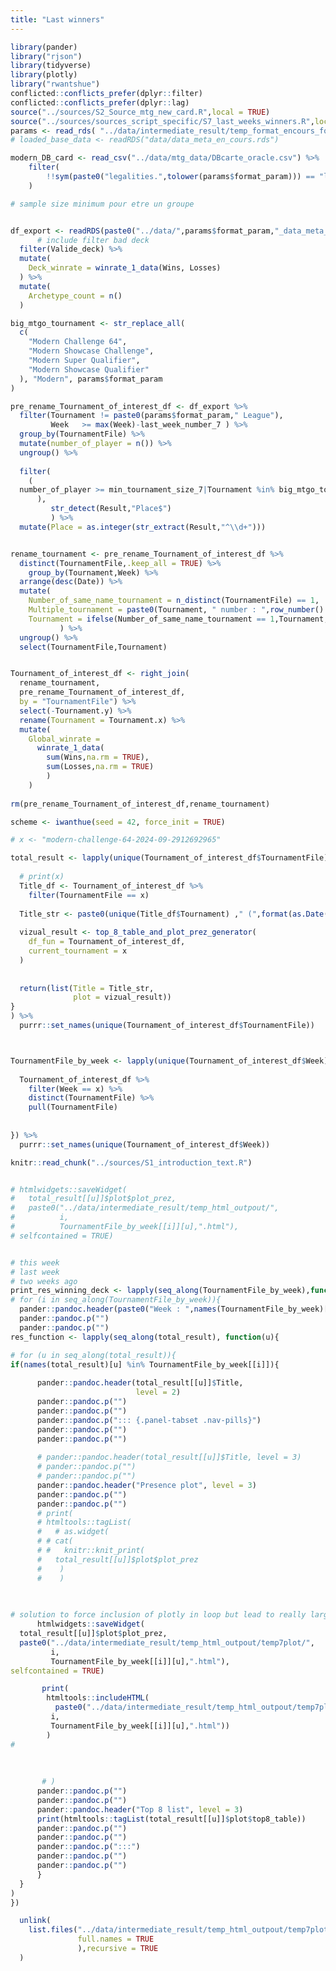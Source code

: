 ---
title: "Last winners"
---

```{r setup, include=FALSE, message = FALSE, warning = FALSE}
library(pander)
library("rjson")
library(tidyverse)
library(plotly)
library("rwantshue")
conflicted::conflicts_prefer(dplyr::filter)
conflicted::conflicts_prefer(dplyr::lag)
source("../sources/S2_Source_mtg_new_card.R",local = TRUE)
source("../sources/sources_script_specific/S7_last_weeks_winners.R",local = TRUE)
params <- read_rds( "../data/intermediate_result/temp_format_encours_for_param.rds")
# loaded_base_data <- readRDS("data/data_meta_en_cours.rds")

modern_DB_card <- read_csv("../data/mtg_data/DBcarte_oracle.csv") %>% 
    filter(
        !!sym(paste0("legalities.",tolower(params$format_param))) == "legal"
    )

# sample size minimum pour etre un groupe


df_export <- readRDS(paste0("../data/",params$format_param,"_data_meta_en_cours.rds")) %>%
      # include filter bad deck
  filter(Valide_deck) %>% 
  mutate(
    Deck_winrate = winrate_1_data(Wins, Losses)
  ) %>%
  mutate(
    Archetype_count = n()
  ) 

big_mtgo_tournament <- str_replace_all(
  c(
    "Modern Challenge 64",
    "Modern Showcase Challenge",
    "Modern Super Qualifier",
    "Modern Showcase Qualifier"
  ), "Modern", params$format_param
)

```

```{r initial_data_loading}
pre_rename_Tournament_of_interest_df <- df_export %>%
  filter(Tournament != paste0(params$format_param," League"),
         Week	>= max(Week)-last_week_number_7	) %>% 
  group_by(TournamentFile) %>% 
  mutate(number_of_player = n()) %>% 
  ungroup() %>% 
  
  filter(
    (
  number_of_player >= min_tournament_size_7|Tournament %in% big_mtgo_tournament
      ),
         str_detect(Result,"Place$")
         ) %>% 
  mutate(Place = as.integer(str_extract(Result,"^\\d+")))


rename_tournament <- pre_rename_Tournament_of_interest_df %>%  
  distinct(TournamentFile,.keep_all = TRUE) %>%
    group_by(Tournament,Week) %>% 
  arrange(desc(Date)) %>% 
  mutate(
    Number_of_same_name_tournament = n_distinct(TournamentFile) == 1,
    Multiple_tournament = paste0(Tournament, " number : ",row_number() ),
    Tournament = ifelse(Number_of_same_name_tournament == 1,Tournament,Multiple_tournament)
           ) %>% 
  ungroup() %>% 
  select(TournamentFile,Tournament)


Tournament_of_interest_df <- right_join(
  rename_tournament,
  pre_rename_Tournament_of_interest_df,
  by = "TournamentFile") %>% 
  select(-Tournament.y) %>% 
  rename(Tournament = Tournament.x) %>% 
  mutate(
    Global_winrate =
      winrate_1_data(
        sum(Wins,na.rm = TRUE),
        sum(Losses,na.rm = TRUE)
        )
    )
  
rm(pre_rename_Tournament_of_interest_df,rename_tournament)

scheme <- iwanthue(seed = 42, force_init = TRUE)  
```


```{r}
# x <- "modern-challenge-64-2024-09-2912692965"

total_result <- lapply(unique(Tournament_of_interest_df$TournamentFile), function(x){
  
  # print(x)
  Title_df <- Tournament_of_interest_df %>%
    filter(TournamentFile == x) 
  
  Title_str <- paste0(unique(Title_df$Tournament) ," (",format(as.Date(unique(Title_df$Date)), "%d-%m-%Y"), ") Number of player : ", unique(Title_df$number_of_player))
  
  vizual_result <- top_8_table_and_plot_prez_generator(
    df_fun = Tournament_of_interest_df,
    current_tournament = x
  )
  
  
  return(list(Title = Title_str,
              plot = vizual_result))
}
) %>% 
  purrr::set_names(unique(Tournament_of_interest_df$TournamentFile))



TournamentFile_by_week <- lapply(unique(Tournament_of_interest_df$Week),function(x){
  
  Tournament_of_interest_df %>%
    filter(Week == x) %>% 
    distinct(TournamentFile) %>% 
    pull(TournamentFile)
  
  
}) %>%
  purrr::set_names(unique(Tournament_of_interest_df$Week))
```




```{r sources_introduction}
knitr::read_chunk("../sources/S1_introduction_text.R")
```


```{r, Introduction_chunk_7_top8, results='asis'}

```



```{r}




# htmlwidgets::saveWidget(
#   total_result[[u]]$plot$plot_prez, 
#   paste0("../data/intermediate_result/temp_html_outpout/",
#          i,
#          TournamentFile_by_week[[i]][u],".html"),
# selfcontained = TRUE)



```






```{r,  results='asis'}
# this week
# last week
# two weeks ago
print_res_winning_deck <- lapply(seq_along(TournamentFile_by_week),function(i){
# for (i in seq_along(TournamentFile_by_week)){
  pander::pandoc.header(paste0("Week : ",names(TournamentFile_by_week)[i]), level = 1)
  pander::pandoc.p("")
  pander::pandoc.p("")
res_function <- lapply(seq_along(total_result), function(u){

# for (u in seq_along(total_result)){
if(names(total_result)[u] %in% TournamentFile_by_week[[i]]){
  
      pander::pandoc.header(total_result[[u]]$Title,
                            level = 2)
      pander::pandoc.p("")
      pander::pandoc.p("")
      pander::pandoc.p("::: {.panel-tabset .nav-pills}")
      pander::pandoc.p("")
      pander::pandoc.p("")
       
      # pander::pandoc.header(total_result[[u]]$Title, level = 3)
      # pander::pandoc.p("")
      # pander::pandoc.p("")
      pander::pandoc.header("Presence plot", level = 3)
      pander::pandoc.p("")
      pander::pandoc.p("")
      # print(
      # htmltools::tagList(
      #   # as.widget(
      # # cat(
      # #   knitr::knit_print(
      #   total_result[[u]]$plot$plot_prez
      #    )
      #    )

      
      
# solution to force inclusion of plotly in loop but lead to really large files
      htmlwidgets::saveWidget(
  total_result[[u]]$plot$plot_prez,
  paste0("../data/intermediate_result/temp_html_outpout/temp7plot/",
         i,
         TournamentFile_by_week[[i]][u],".html"),
selfcontained = TRUE)

       print(
        htmltools::includeHTML(
          paste0("../data/intermediate_result/temp_html_outpout/temp7plot/",
         i,
         TournamentFile_by_week[[i]][u],".html"))
        )
#       
      
      
      
       # )
      pander::pandoc.p("")
      pander::pandoc.p("")
      pander::pandoc.header("Top 8 list", level = 3)
      print(htmltools::tagList(total_result[[u]]$plot$top8_table))
      pander::pandoc.p("")
      pander::pandoc.p("")
      pander::pandoc.p(":::")
      pander::pandoc.p("")
      pander::pandoc.p("")
      }
  }
)
})

  unlink(
    list.files("../data/intermediate_result/temp_html_outpout/temp7plot/",
               full.names = TRUE
               ),recursive = TRUE
  )
```








